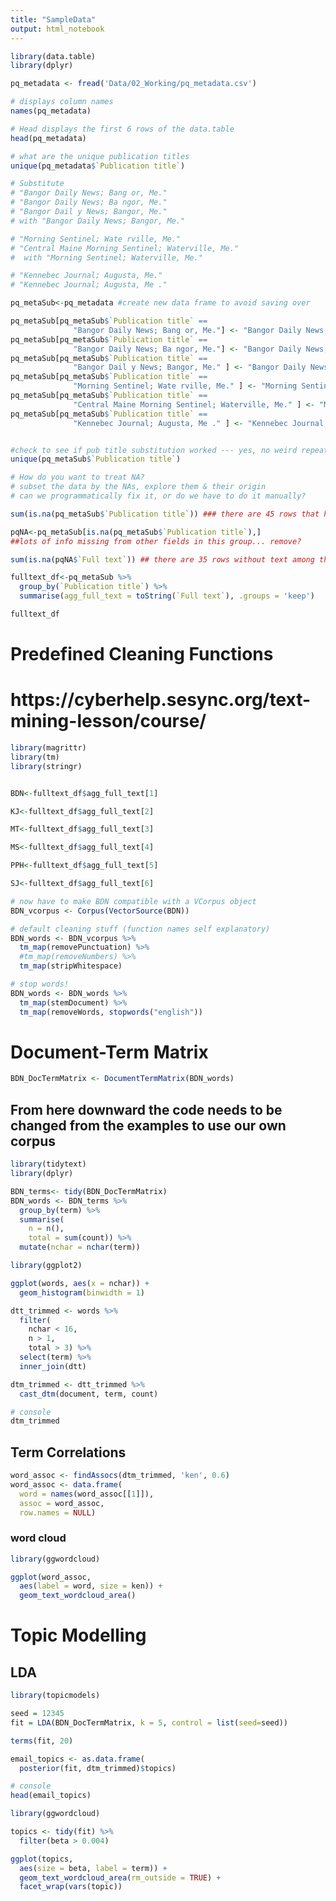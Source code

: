 ```yaml
---
title: "SampleData"
output: html_notebook
---
```



```r

library(data.table)
library(dplyr)

pq_metadata <- fread('Data/02_Working/pq_metadata.csv')

# displays column names
names(pq_metadata)

```

```r
# Head displays the first 6 rows of the data.table
head(pq_metadata)

```
```r
# what are the unique publication titles 
unique(pq_metadata$`Publication title`)

```
```r
# Substitute 
# "Bangor Daily News; Bang or, Me."  
# "Bangor Daily News; Ba ngor, Me." 
# "Bangor Dail y News; Bangor, Me."  
# with "Bangor Daily News; Bangor, Me."  

# "Morning Sentinel; Wate rville, Me." 
# "Central Maine Morning Sentinel; Waterville, Me."
#  with "Morning Sentinel; Waterville, Me."       

# "Kennebec Journal; Augusta, Me." 
# "Kennebec Journal; Augusta, Me ."

pq_metaSub<-pq_metadata #create new data frame to avoid saving over

pq_metaSub[pq_metaSub$`Publication title` == 
              "Bangor Daily News; Bang or, Me."] <- "Bangor Daily News; Bangor, Me."
pq_metaSub[pq_metaSub$`Publication title` == 
              "Bangor Daily News; Ba ngor, Me."] <- "Bangor Daily News; Bangor, Me."
pq_metaSub[pq_metaSub$`Publication title` == 
              "Bangor Dail y News; Bangor, Me." ] <- "Bangor Daily News; Bangor, Me."
pq_metaSub[pq_metaSub$`Publication title` == 
              "Morning Sentinel; Wate rville, Me." ] <- "Morning Sentinel; Waterville, Me."
pq_metaSub[pq_metaSub$`Publication title` == 
              "Central Maine Morning Sentinel; Waterville, Me." ] <- "Morning Sentinel; Waterville, Me."
pq_metaSub[pq_metaSub$`Publication title` == 
              "Kennebec Journal; Augusta, Me ." ] <- "Kennebec Journal; Augusta, Me."


#check to see if pub title substitution worked --- yes, no weird repeats
unique(pq_metaSub$`Publication title`)
```


```r

# How do you want to treat NA?
# subset the data by the NAs, explore them & their origin
# can we programmatically fix it, or do we have to do it manually?

sum(is.na(pq_metaSub$`Publication title`)) ### there are 45 rows that have NAs

pqNA<-pq_metaSub[is.na(pq_metaSub$`Publication title`),]
##lots of info missing from other fields in this group... remove? 

sum(is.na(pqNA$`Full text`)) ## there are 35 rows without text among those without titles


```

```r

fulltext_df<-pq_metaSub %>%
  group_by(`Publication title`) %>%
  summarise(agg_full_text = toString(`Full text`), .groups = 'keep')

```

```r

fulltext_df

```

# Predefined Cleaning Functions
# https://cyberhelp.sesync.org/text-mining-lesson/course/

```r

library(magrittr)
library(tm)
library(stringr)


BDN<-fulltext_df$agg_full_text[1]

KJ<-fulltext_df$agg_full_text[2]

MT<-fulltext_df$agg_full_text[3]

MS<-fulltext_df$agg_full_text[4]

PPH<-fulltext_df$agg_full_text[5]

SJ<-fulltext_df$agg_full_text[6]

# now have to make BDN compatible with a VCorpus object
BDN_vcorpus <- Corpus(VectorSource(BDN)) 

# default cleaning stuff (function names self explanatory)
BDN_words <- BDN_vcorpus %>%
  tm_map(removePunctuation) %>%
  #tm_map(removeNumbers) %>%
  tm_map(stripWhitespace)


```


```r

# stop words!
BDN_words <- BDN_words %>%
  tm_map(stemDocument) %>%
  tm_map(removeWords, stopwords("english"))

```


# Document-Term Matrix

```r

BDN_DocTermMatrix <- DocumentTermMatrix(BDN_words)


```


## From here downward the code needs to be changed from the examples to use our own corpus

```r

library(tidytext)
library(dplyr)

BDN_terms<- tidy(BDN_DocTermMatrix)
BDN_words <- BDN_terms %>%
  group_by(term) %>%
  summarise(
    n = n(),
    total = sum(count)) %>%
  mutate(nchar = nchar(term))


```

```r

library(ggplot2)

ggplot(words, aes(x = nchar)) +
  geom_histogram(binwidth = 1)

```

```r
dtt_trimmed <- words %>%
  filter(
    nchar < 16,
    n > 1,
    total > 3) %>%
  select(term) %>%
  inner_join(dtt)

```

```r
dtm_trimmed <- dtt_trimmed %>%
  cast_dtm(document, term, count)

```

```r
# console
dtm_trimmed

```

## Term Correlations


```r
word_assoc <- findAssocs(dtm_trimmed, 'ken', 0.6)
word_assoc <- data.frame(
  word = names(word_assoc[[1]]),
  assoc = word_assoc,
  row.names = NULL)

```

### word cloud

```r
library(ggwordcloud)

ggplot(word_assoc,
  aes(label = word, size = ken)) +
  geom_text_wordcloud_area()

```


# Topic Modelling

## LDA
```r
library(topicmodels)

seed = 12345
fit = LDA(BDN_DocTermMatrix, k = 5, control = list(seed=seed))
```


```r
terms(fit, 20)

```


```r
email_topics <- as.data.frame(
  posterior(fit, dtm_trimmed)$topics)

```

```r
# console
head(email_topics)

```


```r
library(ggwordcloud)

topics <- tidy(fit) %>%
  filter(beta > 0.004)

ggplot(topics,
  aes(size = beta, label = term)) +
  geom_text_wordcloud_area(rm_outside = TRUE) +
  facet_wrap(vars(topic))
```